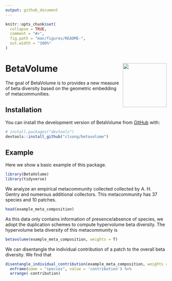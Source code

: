 ```yaml
---
output: github_document
---
```


<!-- README.md is generated from README.Rmd. Please edit that file -->

```r
knitr::opts_chunk$set(
  collapse = TRUE,
  comment = "#>",
  fig.path = "man/figures/README-",
  out.width = "100%"
)
```

# BetaVolume <img src="man/figures/logo_2.png" align="right" height="137" />

The goal of BetaVolume is to provides a new measure of beta diversity based on the geometric embedding of metacommunities. 

## Installation

You can install the development version of BetaVolume from [GitHub](https://github.com/) with:

``` r
# install.packages("devtools")
devtools::install_github("clsong/betavolume")
```

## Example

Here we show a basic example of this package. 
```r
library(BetaVolume)
library(tidyverse)
```

We analyze an empirical metacommunity collected collected by A. H. Gentry and numerous additional collectors. This metacommunity has 37 species and 10 patches.

```r
head(example_meta_composition)
```

As this data only contains information of presence/absence of species, we adopt the duplication schemes to compute hypervolume beta diversity. The hypervolume beta diversity of this metacommunity is
```r
betavolume(example_meta_composition, weights = T)
```

We can disentangle the individual contribution of a patch to the overall beta diversity. We find that 
```r
disentangle_individual_contribution(example_meta_composition, weights = T) %>% 
  enframe(name = "species", value = 'contribution') %>% 
  arrange(-contribution)
```
